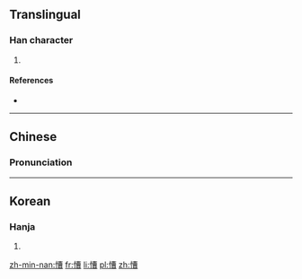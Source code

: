 ==Translingual==

===Han character===
{{Han char|rn=61|rad=心|as=11|sn=14|four=9406<sub>7</sub>|canj=心廿田日 (PTWA)|ids=⿰[[忄]][[曹]]}}

# {{defn|Han|sort=心11}}

====References====
* {{Han ref|kx=0398.270|dkj=11082|dj=0737.220|hdz=42345.030|uh=6152|ud=24914|bh=E1C8|bd=57800}}

----

==Chinese==
{{zh-hanzi-box|[[慒]]}}

===Pronunciation===
{{zh-pron
|m=cóng,nì
|c=cung4
|mc=y
|oc=y
|ma=
|cat=
}}

----

==Korean==

===Hanja===
{{ko-hanja|hangeul=종|eumhun=|rv=jong|mr=chong|y=cong}}

# {{defn|lang=ko|sort=心11}}

[[zh-min-nan:慒]]
[[fr:慒]]
[[li:慒]]
[[pl:慒]]
[[zh:慒]]